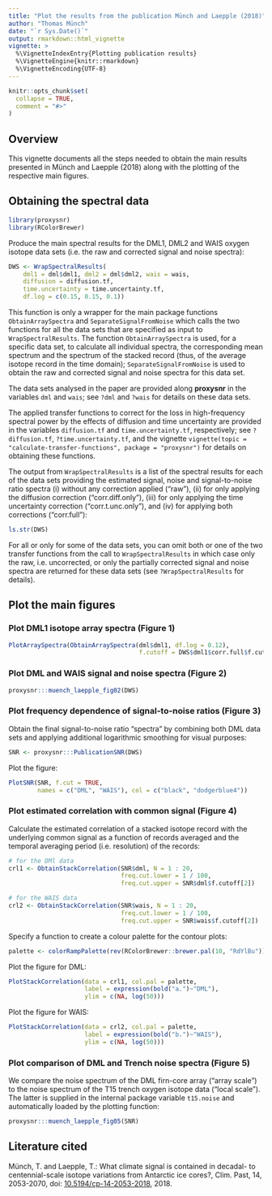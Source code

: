 ```yaml
---
title: "Plot the results from the publication Münch and Laepple (2018)"
author: "Thomas Münch"
date: "`r Sys.Date()`"
output: rmarkdown::html_vignette
vignette: >
  %\VignetteIndexEntry{Plotting publication results}
  %\VignetteEngine{knitr::rmarkdown}
  %\VignetteEncoding{UTF-8}
---
```


```r
knitr::opts_chunk$set(
  collapse = TRUE,
  comment = "#>"
)
```

## Overview

This vignette documents all the steps needed to obtain the main results
presented in Münch and Laepple (2018) along with the plotting of the respective
main figures.

## Obtaining the spectral data

```r
library(proxysnr)
library(RColorBrewer)
```

Produce the main spectral results for the DML1, DML2 and WAIS oxygen isotope
data sets (i.e. the raw and corrected signal and noise spectra):

```r
DWS <- WrapSpectralResults(
    dml1 = dml$dml1, dml2 = dml$dml2, wais = wais,
    diffusion = diffusion.tf,
    time.uncertainty = time.uncertainty.tf,
    df.log = c(0.15, 0.15, 0.1))
```

This function is only a wrapper for the main package functions
`ObtainArraySpectra` and `SeparateSignalFromNoise` which calls the two functions
for all the data sets that are specified as input to `WrapSpectralResults`. The
function `ObtainArraySpectra` is used, for a specific data set, to calculate all
individual spectra, the corresponding mean spectrum and the spectrum of the
stacked record (thus, of the average isotope record in the time domain);
`SeparateSignalFromNoise` is used to obtain the raw and corrected signal and
noise spectra for this data set.

The data sets analysed in the paper are provided along **proxysnr** in the
variables `dml` and `wais`; see `?dml` and `?wais` for details on these data
sets.

The applied transfer functions to correct for the loss in high-frequency
spectral power by the effects of diffusion and time uncertainty are provided in
the variables `diffusion.tf` and `time.uncertainty.tf`, respectively; see
`?diffusion.tf`, `?time.uncertainty.tf`, and the vignette `vignette(topic =
"calculate-transfer-functions", package = "proxysnr")` for details on obtaining
these functions.

The output from `WrapSpectralResults` is a list of the spectral results for each
of the data sets providing the estimated signal, noise and signal-to-noise ratio
spectra (i) without any correction applied ("raw"), (ii) for only applying the
diffusion correction ("corr.diff.only"), (iii) for only applying the time
uncertainty correction ("corr.t.unc.only"), and (iv) for applying both
corrections ("corr.full"):

```r
ls.str(DWS)
```

For all or only for some of the data sets, you can omit both or one of the two
transfer functions from the call to `WrapSpectralResults` in which case only the
raw, i.e. uncorrected, or only the partially corrected signal and noise spectra
are returned for these data sets (see `?WrapSpectralResults` for details).

## Plot the main figures

### Plot DML1 isotope array spectra (Figure 1)

```r
PlotArraySpectra(ObtainArraySpectra(dml$dml1, df.log = 0.12),
                                    f.cutoff = DWS$dml1$corr.full$f.cutoff[2])
```

### Plot DML and WAIS signal and noise spectra (Figure 2)

```r
proxysnr:::muench_laepple_fig02(DWS)
```

### Plot frequency dependence of signal-to-noise ratios (Figure 3)

Obtain the final signal-to-noise ratio "spectra" by combining both DML data sets
and applying additional logarithmic smoothing for visual purposes:

```r
SNR <- proxysnr:::PublicationSNR(DWS)
```

Plot the figure:

```r
PlotSNR(SNR, f.cut = TRUE,
        names = c("DML", "WAIS"), col = c("black", "dodgerblue4"))
```

### Plot estimated correlation with common signal (Figure 4)

Calculate the estimated correlation of a stacked isotope record with the
underlying common signal as a function of records averaged and the temporal
averaging period (i.e. resolution) of the records:

```r
# for the DMl data
crl1 <- ObtainStackCorrelation(SNR$dml, N = 1 : 20,
                               freq.cut.lower = 1 / 100,
                               freq.cut.upper = SNR$dml$f.cutoff[2])

# for the WAIS data
crl2 <- ObtainStackCorrelation(SNR$wais, N = 1 : 20,
                               freq.cut.lower = 1 / 100,
                               freq.cut.upper = SNR$wais$f.cutoff[2])
```

Specify a function to create a colour palette for the contour plots:

```r
palette <- colorRampPalette(rev(RColorBrewer::brewer.pal(10, "RdYlBu")))
```

Plot the figure for DML:

```r
PlotStackCorrelation(data = crl1, col.pal = palette,
                     label = expression(bold("a.")~"DML"),
                     ylim = c(NA, log(50)))
```

Plot the figure for WAIS:
```r
PlotStackCorrelation(data = crl2, col.pal = palette,
                     label = expression(bold("b.")~"WAIS"),
                     ylim = c(NA, log(50)))
```

### Plot comparison of DML and Trench noise spectra (Figure 5)

We compare the noise spectrum of the DML firn-core array ("array scale") to the
noise spectrum of the T15 trench oxygen isotope data ("local scale"). The latter
is supplied in the internal package variable `t15.noise` and automatically
loaded by the plotting function:

```r
proxysnr:::muench_laepple_fig05(SNR)
```

## Literature cited

Münch, T. and Laepple, T.: What climate signal is contained in decadal- to
centennial-scale isotope variations from Antarctic ice cores?, Clim. Past, 14,
2053-2070, doi:
[10.5194/cp-14-2053-2018](https://doi.org/10.5194/cp-14-2053-2018), 2018.

